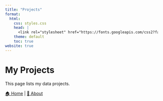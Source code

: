 ```yaml
---
title: "Projects"
format:
  html:
    css: styles.css
    head: |
      <link rel="stylesheet" href="https://fonts.googleapis.com/css2?family=Roboto:wght@400;700&display=swap">
    theme: default
    toc: true
website: true
---
```


# My Projects

This page lists my data projects.

[🏠 Home](/index/) | [👤 About](/about/)